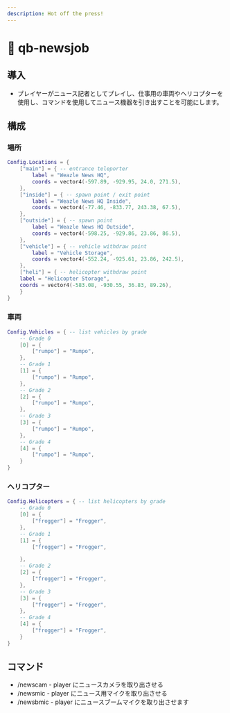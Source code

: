 ```yaml
---
description: Hot off the press!
---
```


# 📰 qb-newsjob

## 導入

* プレイヤーがニュース記者としてプレイし、仕事用の車両やヘリコプターを使用し、コマンドを使用してニュース機器を引き出すことを可能にします。

## 構成

### 場所

```lua
Config.Locations = {
    ["main"] = { -- entrance teleporter
        label = "Weazle News HQ",
        coords = vector4(-597.89, -929.95, 24.0, 271.5),
    },
    ["inside"] = { -- spawn point / exit point
        label = "Weazle News HQ Inside",
        coords = vector4(-77.46, -833.77, 243.38, 67.5),
    },
    ["outside"] = { -- spawn point
        label = "Weazle News HQ Outside",
        coords = vector4(-598.25, -929.86, 23.86, 86.5),
    },
    ["vehicle"] = { -- vehicle withdraw point
        label = "Vehicle Storage",
        coords = vector4(-552.24, -925.61, 23.86, 242.5),
    },
    ["heli"] = { -- helicopter withdraw point
	label = "Helicopter Storage",
	coords = vector4(-583.08, -930.55, 36.83, 89.26),
    }
}
```

### 車両

```lua
Config.Vehicles = { -- list vehicles by grade
	-- Grade 0
	[0] = {
		["rumpo"] = "Rumpo",
	},
	-- Grade 1
	[1] = {
		["rumpo"] = "Rumpo",
	},
	-- Grade 2
	[2] = {
		["rumpo"] = "Rumpo",
	},
	-- Grade 3
	[3] = {
		["rumpo"] = "Rumpo",
	},
	-- Grade 4
	[4] = {
		["rumpo"] = "Rumpo",
	}
}
```

### ヘリコプター

```lua
Config.Helicopters = { -- list helicopters by grade
	-- Grade 0
	[0] = {
		["frogger"] = "Frogger",
	},
	-- Grade 1
	[1] = {
		["frogger"] = "Frogger",

	},
	-- Grade 2
	[2] = {
		["frogger"] = "Frogger",
	},
	-- Grade 3
	[3] = {
		["frogger"] = "Frogger",
	},
	-- Grade 4
	[4] = {
		["frogger"] = "Frogger",
	}
}
```

## コマンド

* /newscam - player にニュースカメラを取り出させる
* /newsmic - player にニュース用マイクを取り出させる
* /newsbmic - player にニュースブームマイクを取り出させます
